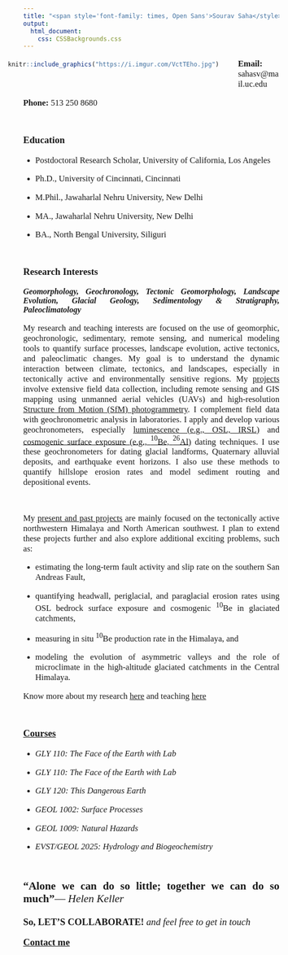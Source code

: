 ```yaml
---
title: "<span style='font-family: times, Open Sans'>Sourav Saha</style>"
output: 
  html_document:
    css: CSSBackgrounds.css
---
```


<div style= "float:left;position: relative; right: 30px; top: -7px;">
```r

knitr::include_graphics("https://i.imgur.com/VctTEho.jpg") 

```
</div>

<style>
body {
text-align: justify}
</style>


<!--<p style="font-family: times, Open Sans; font-size:14pt">
*Assistant Professor*
</p>
<br>
<p style="font-family: times, Open Sans; font-size:12.5pt">
**Office:** XXXXXX
</p>
<p style="font-family: times, Open Sans; font-size:12.5pt">
**Email:** sahasv@mail.uc.edu
</p>
<p style="font-family: times, Open Sans; font-size:12.5pt">
**Office Phone:** 513 250 8680
</p>-->

<p style="font-family: times, Open Sans; font-size:12.5pt">
**Email:** sahasv@mail.uc.edu
</p>
<p style="font-family: times, Open Sans; font-size:12.5pt">
**Phone:** 513 250 8680
</p>
<br>

<p style="font-family: times, Open Sans; font-size:14pt">
**Education**
</p>
+
<p style="font-family: times, Open Sans; font-size:12.5pt">
Postdoctoral Research Scholar, University of California, Los Angeles
</p>
+
<p style="font-family: times, Open Sans; font-size:12.5pt">
Ph.D., University of Cincinnati, Cincinnati
</p>
+
<p style="font-family: times, Open Sans; font-size:12.5pt">
M.Phil., Jawaharlal Nehru University, New Delhi
</p>
+
<p style="font-family: times, Open Sans; font-size:12.5pt">
MA., Jawaharlal Nehru University, New Delhi
</p>
+
<p style="font-family: times, Open Sans; font-size:12.5pt">
BA., North Bengal University, Siliguri
</p>
<br>

<p style="font-family: times, Open Sans; font-size:14pt">
**Research Interests**
</p>
<p style="font-family: times, Open Sans; font-size:12pt">
***Geomorphology, Geochronology, Tectonic Geomorphology, Landscape Evolution, Glacial Geology, Sedimentology & Stratigraphy, Paleoclimatology***
</p>
<p style="font-family: times, Open Sans; font-size:12.5pt">
My research and teaching interests are focused on the use of geomorphic, geochronologic, sedimentary, remote sensing, and numerical modeling tools to quantify surface processes, landscape evolution, active tectonics, and paleoclimatic changes. My goal is to understand the dynamic interaction between climate, tectonics, and landscapes, especially in tectonically active and environmentally sensitive regions. My [projects](Research.html) involve extensive field data collection, including remote sensing and GIS mapping using unmanned aerial vehicles (UAVs) and high-resolution [Structure from Motion (SfM) photogrammetry](Sfm.html). I complement field data with geochronometric analysis in laboratories. I apply and develop various geochronometers, especially [luminescence (e.g., OSL, IRSL)]( UCLA_LumLab.html) and [cosmogenic surface exposure (e.g., $^{10}$Be, $^{26}$Al)]( https://lewisaowen.wixsite.com/main) dating techniques. I use these geochronometers for dating glacial landforms, Quaternary alluvial deposits, and earthquake event horizons. I also use these methods to quantify hillslope erosion rates and model sediment routing and depositional events.
</p>
<br>

<p style="font-family: times, Open Sans; font-size:12.5pt">
My [present and past projects](Research.html) are mainly focused on the tectonically active northwestern Himalaya and North American southwest. I plan to extend these projects further and also explore additional exciting problems, such as:
</p>
+
<p style="font-family: times, Open Sans; font-size:12.5pt">
estimating the long-term fault activity and slip rate on the southern San Andreas Fault, 
</p>
+
<p style="font-family: times, Open Sans; font-size:12.5pt">
quantifying headwall, periglacial, and paraglacial erosion rates using OSL bedrock surface exposure and cosmogenic $^{10}$Be in glaciated catchments,
</p>
+
<p style="font-family: times, Open Sans; font-size:12.5pt">
measuring in situ $^{10}$Be production rate in the Himalaya, and
</p>
+
<p style="font-family: times, Open Sans; font-size:12.5pt">
modeling the evolution of asymmetric valleys and the role of microclimate in the high-altitude glaciated catchments in the Central Himalaya.
</p>

<p style="font-family: times, Open Sans; font-size:12.5pt">
Know more about my research [here](Research.html) and teaching [here](Teaching.html)
</p>
<br>

<p style="font-family: times, Open Sans; font-size:14pt">
[**Courses**](Teaching.html)
</p>
+
<p style="font-family: times, Open Sans; font-size:12.5pt">
*GLY 110: The Face of the Earth with Lab*
</p>
+
<p style="font-family: times, Open Sans; font-size:12.5pt">
*GLY 110: The Face of the Earth with Lab*
</p>
+
<p style="font-family: times, Open Sans; font-size:12.5pt">
*GLY 120: This Dangerous Earth*
</p>
+
<p style="font-family: times, Open Sans; font-size:12.5pt">
*GEOL 1002: Surface Processes*
</p>
+
<p style="font-family: times, Open Sans; font-size:12.5pt">
*GEOL 1009: Natural Hazards*
</p>
+
<p style="font-family: times, Open Sans; font-size:12.5pt">
*EVST/GEOL 2025: Hydrology and Biogeochemistry*
</p>
<br>

<p style="font-family: times, Open Sans; font-size:16pt">
**“Alone we can do so little; together we can do so much”***― Helen Keller*
</p>
<p style="font-family: times, Open Sans; font-size:14pt">
**So, LET’S COLLABORATE!** *and feel free to get in touch*
</p>
<p style="font-family: times, Open Sans; font-size:14pt">
[**Contact me**](Contactme.html)</p>
